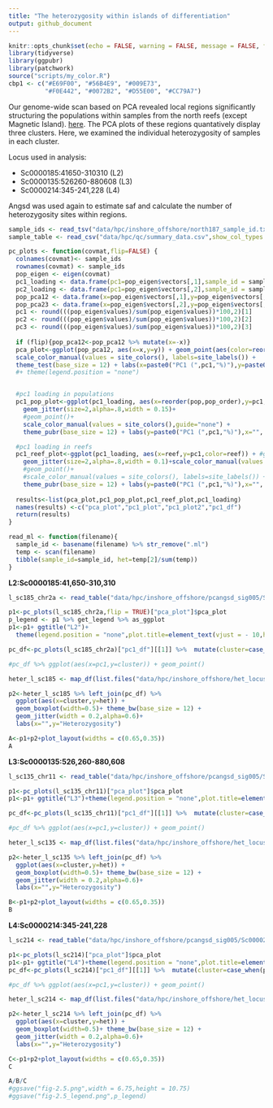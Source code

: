 ```yaml
---
title: "The heterozygosity within islands of differentiation"
output: github_document
---
```


```r
knitr::opts_chunk$set(echo = FALSE, warning = FALSE, message = FALSE, fig.retina = 2)
library(tidyverse)
library(ggpubr)
library(patchwork)
source("scripts/my_color.R")
cbp1 <- c("#E69F00", "#56B4E9", "#009E73",
          "#F0E442", "#0072B2", "#D55E00", "#CC79A7")
```

Our genome-wide scan based on PCA revealed local regions significantly structuring the populations within samples from the north reefs (except Magnetic Island). [here](09.pcangsd_selection.md). The PCA plots of these regions quantatively display three clusters. Here, we examined the individual heterozygosity of samples in each cluster.

Locus used in analysis:

- Sc0000185:41650-310310 (L2)
- Sc0000135:526260-880608 (L3)
- Sc0000214:345-241,228 (L4)

Angsd was used again to estimate saf and calculate the number of heterozygosity sites within regions.

```r
sample_ids <- read_tsv("data/hpc/inshore_offshore/north187_sample_id.txt", col_names = "sample_id",show_col_types = FALSE) %>% pull(sample_id)
sample_table <- read_csv("data/hpc/qc/summary_data.csv",show_col_types = FALSE) %>% select(sample_id,pop,location,reef) %>% mutate(reef=ifelse(reef=="Outer","Offshore","Inshore"))

pc_plots <- function(covmat,flip=FALSE) {
  colnames(covmat)<- sample_ids
  rownames(covmat) <- sample_ids
  pop_eigen <- eigen(covmat)
  pc1_loading <- data.frame(pc1=pop_eigen$vectors[,1],sample_id = sample_ids) %>% left_join(sample_table) %>% mutate(pop_order=site_order()[pop])
  pc2_loading <- data.frame(pc1=pop_eigen$vectors[,2],sample_id = sample_ids) %>% left_join(sample_table) %>% mutate(pop_order=site_order()[pop])
  pop_pca12 <- data.frame(x=pop_eigen$vectors[,1],y=pop_eigen$vectors[,2],sample_id = sample_ids) %>% left_join(sample_table) %>% mutate(pop_order=site_order()[pop])
  pop_pca23 <- data.frame(x=pop_eigen$vectors[,2],y=pop_eigen$vectors[,3],sample_id = sample_ids) %>% left_join(sample_table) %>% mutate(pop_order=site_order()[pop])
  pc1 <- round(((pop_eigen$values)/sum(pop_eigen$values))*100,2)[1]
  pc2 <- round(((pop_eigen$values)/sum(pop_eigen$values))*100,2)[2]
  pc3 <- round(((pop_eigen$values)/sum(pop_eigen$values))*100,2)[3]
  
  if (flip){pop_pca12<-pop_pca12 %>% mutate(x=-x)}
  pca_plot<-ggplot(pop_pca12, aes(x=x,y=y)) + geom_point(aes(color=reorder(pop,pop_order)),size=2)+ 
  scale_color_manual(values = site_colors(), labels=site_labels()) + 
  theme_test(base_size = 12) + labs(x=paste0("PC1 (",pc1,"%)"),y=paste0("PC2 (",pc2,"%)")) + theme(legend.position = "top",legend.title = element_blank())
  #+ theme(legend.position = "none")


  #pc1 loading in populations
  pc1_pop_plot<-ggplot(pc1_loading, aes(x=reorder(pop,pop_order),y=pc1,color=reorder(pop,pop_order))) + #geom_point(aes(color=reorder(pop,pop_order),shape=reef),size=2)+ 
    geom_jitter(size=2,alpha=.8,width = 0.15)+
    #geom_point()+
    scale_color_manual(values = site_colors(),guide="none") + 
    theme_pubr(base_size = 12) + labs(y=paste0("PC1 (",pc1,"%)"),x="", shape="", color="")

  #pc1 loading in reefs
  pc1_reef_plot<-ggplot(pc1_loading, aes(x=reef,y=pc1,color=reef)) + #geom_point(aes(color=reorder(pop,pop_order),shape=reef),size=2)+ 
    geom_jitter(size=2,alpha=.8,width = 0.1)+scale_color_manual(values = cbp1,guide="none") +
    #geom_point()+
    #scale_color_manual(values = site_colors(), labels=site_labels()) + 
    theme_pubr(base_size = 12) + labs(y=paste0("PC1 (",pc1,"%)"),x="", shape="", color="")
  
  results<-list(pca_plot,pc1_pop_plot,pc1_reef_plot,pc1_loading)
  names(results) <-c("pca_plot","pc1_plot","pc1_plot2","pc1_df")
  return(results)
}

read_ml <- function(filename){
  sample_id <- basename(filename) %>% str_remove(".ml")
  temp <- scan(filename)
  tibble(sample_id=sample_id, het=temp[2]/sum(temp))
}
```


**L2:Sc0000185:41,650-310,310**

```r
l_sc185_chr2a <- read_table("data/hpc/inshore_offshore/pcangsd_sig005/Sc0000185_chr2a_RagTag.pcangsd.cov",col_names = F) %>% as.matrix()

p1<-pc_plots(l_sc185_chr2a,flip = TRUE)["pca_plot"]$pca_plot 
p_legend <- p1 %>% get_legend %>% as_ggplot 
p1<-p1+ ggtitle("L2")+
  theme(legend.position = "none",plot.title=element_text(vjust = - 10,hjust = 0.95))

pc_df<-pc_plots(l_sc185_chr2a)["pc1_df"][[1]] %>%  mutate(cluster=case_when(pc1>0~"Cluster 1",between(pc1,-0.15,0)~"Cluster 2", pc1< -0.15~"Cluster 3")) %>% select(sample_id,pop,reef,cluster,pc1)

#pc_df %>% ggplot(aes(x=pc1,y=cluster)) + geom_point()

heter_l_sc185 <- map_df(list.files("data/hpc/inshore_offshore/het_locus/Sc0000185",pattern = ".*ml", full.names = T),read_ml) %>% mutate(sample_id=gsub(".Sc0000185","",sample_id))

p2<-heter_l_sc185 %>% left_join(pc_df) %>% 
  ggplot(aes(x=cluster,y=het)) + 
  geom_boxplot(width=0.5)+ theme_bw(base_size = 12) + 
  geom_jitter(width = 0.2,alpha=0.6)+
  labs(x="",y="Heterozygosity")

A<-p1+p2+plot_layout(widths = c(0.65,0.35))
A
```

**L3:Sc0000135:526,260-880,608**

```r
l_sc135_chr11 <- read_table("data/hpc/inshore_offshore/pcangsd_sig005/Sc0000135_chr11_RagTag.pcangsd.cov",col_names = F) %>% as.matrix()

p1<-pc_plots(l_sc135_chr11)["pca_plot"]$pca_plot
p1<-p1+ ggtitle("L3")+theme(legend.position = "none",plot.title=element_text(vjust = - 10,hjust = 0.95))

pc_df<-pc_plots(l_sc135_chr11)["pc1_df"][[1]] %>%  mutate(cluster=case_when(pc1< 0~"Cluster 1",between(pc1,0,0.2)~"Cluster 2", pc1>0.2~"Cluster 3")) %>% select(sample_id,pop,reef,cluster,pc1)

#pc_df %>% ggplot(aes(x=pc1,y=cluster)) + geom_point()

heter_l_sc135 <- map_df(list.files("data/hpc/inshore_offshore/het_locus/Sc0000135",pattern = ".*ml", full.names = T),read_ml) %>% mutate(sample_id=gsub(".Sc0000135","",sample_id))

p2<-heter_l_sc135 %>% left_join(pc_df) %>% 
  ggplot(aes(x=cluster,y=het)) + 
  geom_boxplot(width=0.5)+ theme_bw(base_size = 12) + 
  geom_jitter(width = 0.2,alpha=0.6)+
  labs(x="",y="Heterozygosity")

B<-p1+p2+plot_layout(widths = c(0.65,0.35))
B

```

**L4:Sc0000214:345-241,228**

```r
l_sc214 <- read_table("data/hpc/inshore_offshore/pcangsd_sig005/Sc0000214_Sc0000151_RagTag.pcangsd.cov",col_names = F) %>% as.matrix()

p1<-pc_plots(l_sc214)["pca_plot"]$pca_plot
p1<-p1+ ggtitle("L4")+theme(legend.position = "none",plot.title=element_text(vjust = - 10,hjust = 0.95))
pc_df<-pc_plots(l_sc214)["pc1_df"][[1]] %>%  mutate(cluster=case_when(pc1< -0.05~"Cluster 1",between(pc1,-0.05,0.15)~"Cluster 2", pc1> 0.15 ~"Cluster 3")) %>% select(sample_id,pop,reef,cluster,pc1)

#pc_df %>% ggplot(aes(x=pc1,y=cluster)) + geom_point()

heter_l_sc214 <- map_df(list.files("data/hpc/inshore_offshore/het_locus/Sc0000214",pattern = ".*ml", full.names = T),read_ml) %>% mutate(sample_id=gsub(".Sc0000214","",sample_id))

p2<-heter_l_sc214 %>% left_join(pc_df) %>% 
  ggplot(aes(x=cluster,y=het)) + 
  geom_boxplot(width=0.5)+ theme_bw(base_size = 12) + 
  geom_jitter(width = 0.2,alpha=0.6)+
  labs(x="",y="Heterozygosity")

C<-p1+p2+plot_layout(widths = c(0.65,0.35))
C
```
```r
A/B/C
#ggsave("fig-2.5.png",width = 6.75,height = 10.75)
#ggsave("fig-2.5_legend.png",p_legend)
```


